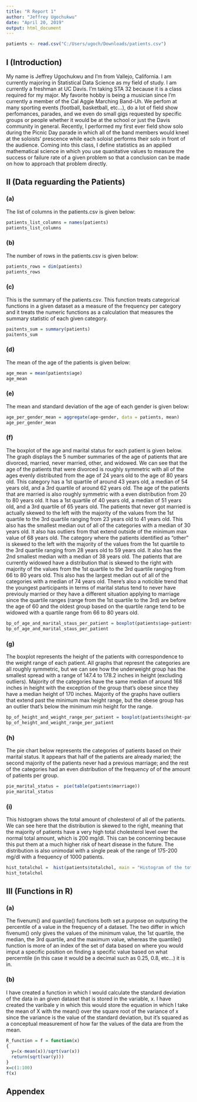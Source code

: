 ---
title: "R Report 1"
author: "Jeffrey Ugochukwu"
date: "April 20, 2019"
output: html_document
---

```{r, echo = FALSE}
patients <- read.csv("C:/Users/ugoch/Downloads/patients.csv")
```

## I (Introduction)

My name is Jeffrey Ugochukwu and I'm from Vallejo, California. I am currently majoring in Statistical Data Science as my field of study. I am currently a freshman at UC Davis. I'm taking STA 32 because it is a class required for my major. My favorite hobby is being a musician since I'm currently a member of the Cal Aggie Marching Band-Uh. We perfom at many sporting events (football, basketball, etc...), do a lot of field show perfomances, parades, and we even do small gigs requested by specific groups or people whether it would be at the school or just the Davis community in general. Recently, I performed my first ever field show solo during the Picnic Day parade in which all of the band members would kneel at the soloists' prescence while each soloist performs their solo in front of the audience. Coming into this class, I define statistics as an applied mathematical science in which you use quanitative values to measure the success or failure rate of a given problem so that a conclusion can be made on how to approach that problem directly.

## II (Data reguarding the Patients)

### (a)

The list of columns in the patients.csv is given below:

```{r, echo = FALSE}
patients_list_columns = names(patients)
patients_list_columns
```

### (b)

The number of rows in the patients.csv is given below:

```{r, echo = FALSE}
patients_rows = dim(patients)
patients_rows
```

### (c)

This is the summary of the patients.csv. This function treats categorical functions in a given dataset as a measure of the frequency per category and it treats the numeric functions as a calculation that measures the summary statistic of each given category.

```{r, echo = FALSE}
paitents_sum = summary(patients)
paitents_sum
```

### (d)

The mean of the age of the patients is given below:

```{r, echo = FALSE}
age_mean = mean(patients$age)
age_mean
```

### (e)

The mean and standard deviation of the age of each gender is given below:

```{r, echo = FALSE}
age_per_gender_mean = aggregate(age~gender, data = patients, mean)
age_per_gender_mean
```

### (f)

The boxplot of the age and marital status for each patient is given below. The graph displays the 5 number summaries of the age of patients that are divorced, married, never married, other, and widowed. We can see that the age of the patients that were divorced is roughly symmetric with all of the ages evenly distributed from the age of 24 years old to the age of 80 years old. This category has a 1st quartile of around 43 years old, a median of 54 years old, and a 3rd quartile of around 62 years old. The age of the patients that are married is also roughly symmetric with a even distribution from 20 to 80 years old. It has a 1st quartile of 40 years old, a median of 51 years old, and a 3rd quartile of 65 years old. The patients that never got married is actually skewed to the left with the majority of the values from the 1st quartile to the 3rd quartile ranging from 23 years old to 41 years old. This also has the smallest median out of all of the categories with a median of 30 years old. It also has outliers from that extend outside of the minimum max value of 68 years old. The category where the patients identified as "other" is skewed to the left with the majority of the values from the 1st quartile to the 3rd quartile ranging from 28 years old to 59 years old. It also has the 2nd smallest median with a median of 38 years old. The patients that are currently widowed have a distribution that is skewed to the right with majority of the values from the 1st quartile to the 3rd quartile ranging from 66 to 80 years old. This also has the largest median out of all of the categories with a median of 74 years old. There's also a noticible trend that the youngest participants in terms of marital status tend to never have previouly married or they have a different situation applying to marriage since the quartile ranges (range from the 1st quartile to the 3rd) are before the age of 60 and the oldest group based on the quartile range tend to be widowed with a quartile range from 66 to 80 years old.

```{r, echo = FALSE}
bp_of_age_and_marital_staus_per_patient = boxplot(patients$age~patients$marriage, main = "Boxplot of the Age and Marital Status of each Patient", xlab = "Marital Status of each Patient", ylab = "Age of each Patient")
bp_of_age_and_marital_staus_per_patient
```

### (g)

The boxplot represents the height of the patients with correspondence to the weight range of each patient. All graphs that represnt the categories are all roughly symmetric, but we can see how the underweight group has the smallest spread with a range of 147.4 to 178.2 inches in height (excluding outliers). Majority of the categories have the same median of around 168 inches in height with the exception of the group that's obese since they have a median height of 170 inches. Majority of the graphs have outliers that extend past the minimum max height range, but the obese group has an outlier that's below the minimum min height for the range.

```{r, echo = FALSE}
bp_of_height_and_weight_range_per_patient = boxplot(patients$height~patients$obese, main = "Boxplot of the height and range of weight of the Patients", xlab = "Weight renage of the Patients", ylab = "Height of the Patients")
bp_of_height_and_weight_range_per_patient
```

### (h)

The pie chart below represents the categories of patients based on their marital status. It appears that half of the patients are already maried; the second majority of the patients never had a previous marriage; and the rest of the categories had an even distribution of the frequency of of the amount of patients per group.

```{r, echo = FALSE}
pie_marital_status =  pie(table(patients$marriage))
pie_marital_status
```

### (i)

This histogram shows the total amount of cholesterol of all of the patients. We can see here that the distribution is skewed to the right, meaning that the majority of patients have a very high total cholesterol level over the normal total amount, which is 200 mg/dl. This can be concerning because this put them at a much higher risk of heart disease in the future. The distribution is also unimodal with a single peak of the range of 175-200 mg/dl with a frequency of 1000 patients.

```{r, echo = FALSE}
hist_totalchol =  hist(patients$totalchol, main = "Histogram of the total cholesterol of the Patients", xlab = "Total Cholesterol", ylab = "Number of Patients")
hist_totalchol
```

## III (Functions in R)

### (a)

The fivenum() and quantile() functions both set a purpose on outputing the percentile of a value in the frequency of a dataset. The two differ in which fivenum() only gives the values of the minimum value, the 1st quartile, the median, the 3rd quartile, and the maximum value, whereas the quantile() function is more of an index of the set of data based on where you would imput a specific position on finding a specific value based on what percerntile (in this case it would be a decimal such as 0.25, 0.8, etc...) it is in.

### (b)

I have created a function in which I would calculate the standard deviation of the data in an given dataset that is stored in the variable, x. I have created the varibale y in which this would store the equation in which I take the mean of X with the mean() over the square root of the variance of x since the variance is the value of the standard deviation, but it's squared as a conceptual measurement of how far the values of the data are from the mean.

```{r, echo = TRUE}
R_function = f = function(x)
{
  y=(x-mean(x))/sqrt(var(x))
  return(sqrt(var(y)))
}
x=c(1:100)
f(x)
```

## Appendex

```{r, ref.label=knitr::all_labels(),echo=TRUE,eval=FALSE}
```
